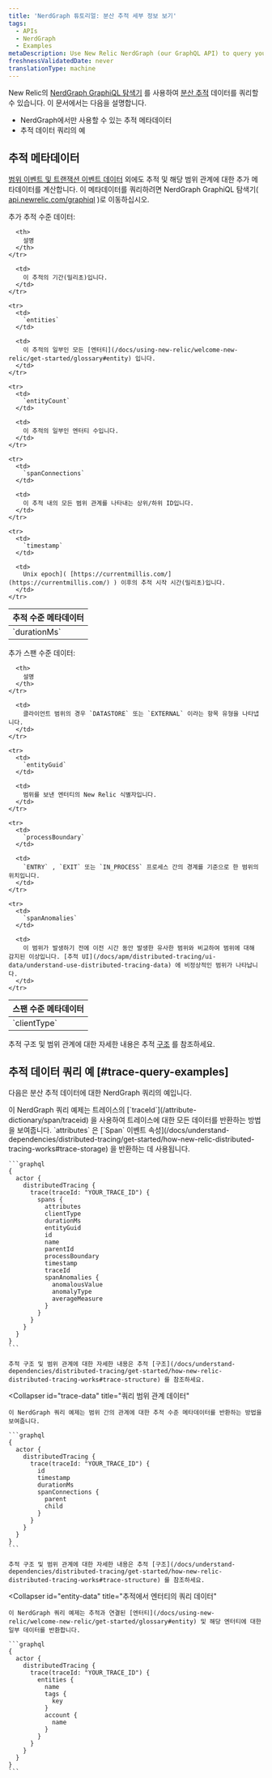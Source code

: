 ```yaml
---
title: 'NerdGraph 튜토리얼: 분산 추적 세부 정보 보기'
tags:
  - APIs
  - NerdGraph
  - Examples
metaDescription: Use New Relic NerdGraph (our GraphQL API) to query your distributed trace data.
freshnessValidatedDate: never
translationType: machine
---
```


New Relic의 [NerdGraph GraphiQL 탐색기](https://api.newrelic.com/graphiql) 를 사용하여 [분산 추적](/docs/understand-dependencies/distributed-tracing/get-started/introduction-distributed-tracing) 데이터를 쿼리할 수 있습니다. 이 문서에서는 다음을 설명합니다.

* NerdGraph에서만 사용할 수 있는 추적 메타데이터
* 추적 데이터 쿼리의 예

## 추적 메타데이터

[범위 이벤트 및 트랜잭션 이벤트 데이터](/docs/understand-dependencies/distributed-tracing/get-started/how-new-relic-distributed-tracing-works#trace-structure) 외에도 추적 및 해당 범위 관계에 대한 추가 메타데이터를 계산합니다. 이 메타데이터를 쿼리하려면 NerdGraph GraphiQL 탐색기( [api.newrelic.com/graphiql](https://api.newrelic.com/graphiql) )로 이동하십시오.

추가 추적 수준 데이터:

<table>
  <thead>
    <tr>
      <th style={{ width: "180px" }}>
        추적 수준 메타데이터
      </th>

      <th>
        설명
      </th>
    </tr>
  </thead>

  <tbody>
    <tr>
      <td>
        `durationMs`
      </td>

      <td>
        이 추적의 기간(밀리초)입니다.
      </td>
    </tr>

    <tr>
      <td>
        `entities`
      </td>

      <td>
        이 추적의 일부인 모든 [엔터티](/docs/using-new-relic/welcome-new-relic/get-started/glossary#entity) 입니다.
      </td>
    </tr>

    <tr>
      <td>
        `entityCount`
      </td>

      <td>
        이 추적의 일부인 엔터티 수입니다.
      </td>
    </tr>

    <tr>
      <td>
        `spanConnections`
      </td>

      <td>
        이 추적 내의 모든 범위 관계를 나타내는 상위/하위 ID입니다.
      </td>
    </tr>

    <tr>
      <td>
        `timestamp`
      </td>

      <td>
        Unix epoch]( [https://currentmillis.com/](https://currentmillis.com/) ) 이후의 추적 시작 시간(밀리초)입니다.
      </td>
    </tr>
  </tbody>
</table>

추가 스팬 수준 데이터:

<table>
  <thead>
    <tr>
      <th style={{ width: "180px" }}>
        스팬 수준 메타데이터
      </th>

      <th>
        설명
      </th>
    </tr>
  </thead>

  <tbody>
    <tr>
      <td>
        `clientType`
      </td>

      <td>
        클라이언트 범위의 경우 `DATASTORE` 또는 `EXTERNAL` 이라는 항목 유형을 나타냅니다.
      </td>
    </tr>

    <tr>
      <td>
        `entityGuid`
      </td>

      <td>
        범위를 보낸 엔터티의 New Relic 식별자입니다.
      </td>
    </tr>

    <tr>
      <td>
        `processBoundary`
      </td>

      <td>
        `ENTRY` , `EXIT` 또는 `IN_PROCESS` 프로세스 간의 경계를 기준으로 한 범위의 위치입니다.
      </td>
    </tr>

    <tr>
      <td>
        `spanAnomalies`
      </td>

      <td>
        이 범위가 발생하기 전에 이전 시간 동안 발생한 유사한 범위와 비교하여 범위에 대해 감지된 이상입니다. [추적 UI](/docs/apm/distributed-tracing/ui-data/understand-use-distributed-tracing-data) 에 비정상적인 범위가 나타납니다.
      </td>
    </tr>
  </tbody>
</table>

추적 구조 및 범위 관계에 대한 자세한 내용은 추적 [구조](/docs/understand-dependencies/distributed-tracing/get-started/how-new-relic-distributed-tracing-works#trace-structure) 를 참조하세요.

## 추적 데이터 쿼리 예 [#trace-query-examples]

다음은 분산 추적 데이터에 대한 NerdGraph 쿼리의 예입니다.

<CollapserGroup>
  <Collapser
    id="traceid"
    title="추적 ID로 쿼리"
  >
    이 NerdGraph 쿼리 예제는 트레이스의 [`traceId`](/attribute-dictionary/span/traceid) 을 사용하여 트레이스에 대한 모든 데이터를 반환하는 방법을 보여줍니다. `attributes` 은 [`Span` 이벤트 속성](/docs/understand-dependencies/distributed-tracing/get-started/how-new-relic-distributed-tracing-works#trace-storage) 을 반환하는 데 사용됩니다.

    ```graphql
    {
      actor {
        distributedTracing {
          trace(traceId: "YOUR_TRACE_ID") {
            spans {
              attributes
              clientType
              durationMs
              entityGuid
              id
              name
              parentId
              processBoundary
              timestamp
              traceId
              spanAnomalies {
                anomalousValue
                anomalyType
                averageMeasure
              }
            }
          }
        }
      }
    }
    ```

    추적 구조 및 범위 관계에 대한 자세한 내용은 추적 [구조](/docs/understand-dependencies/distributed-tracing/get-started/how-new-relic-distributed-tracing-works#trace-structure) 를 참조하세요.
  </Collapser>

  <Collapser
    id="trace-data"
    title="쿼리 범위 관계 데이터"
  >
    이 NerdGraph 쿼리 예제는 범위 간의 관계에 대한 추적 수준 메타데이터를 반환하는 방법을 보여줍니다.

    ```graphql
    {
      actor {
        distributedTracing {
          trace(traceId: "YOUR_TRACE_ID") {
            id
            timestamp
            durationMs
            spanConnections {
              parent
              child
            }
          }
        }
      }
    }
    ```

    추적 구조 및 범위 관계에 대한 자세한 내용은 추적 [구조](/docs/understand-dependencies/distributed-tracing/get-started/how-new-relic-distributed-tracing-works#trace-structure) 를 참조하세요.
  </Collapser>

  <Collapser
    id="entity-data"
    title="추적에서 엔터티의 쿼리 데이터"
  >
    이 NerdGraph 쿼리 예제는 추적과 연결된 [엔터티](/docs/using-new-relic/welcome-new-relic/get-started/glossary#entity) 및 해당 엔터티에 대한 일부 데이터를 반환합니다.

    ```graphql
    {
      actor {
        distributedTracing {
          trace(traceId: "YOUR_TRACE_ID") {
            entities {
              name
              tags {
                key
              }
              account {
                name
              }
            }
          }
        }
      }
    }
    ```
  </Collapser>
</CollapserGroup>